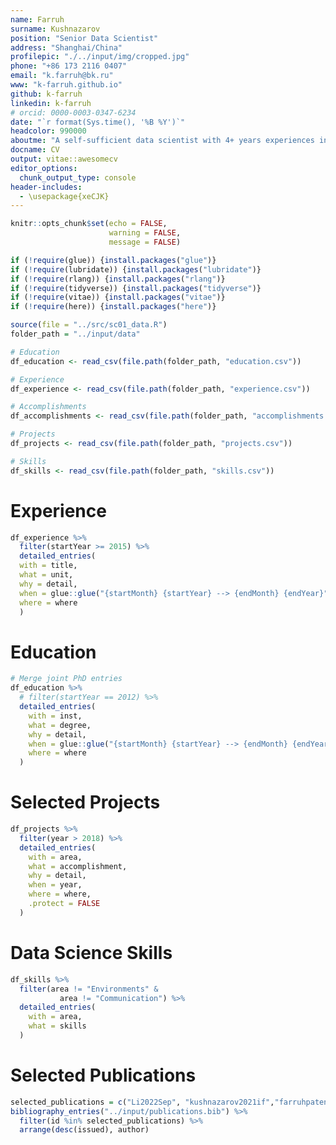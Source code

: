 ```yaml
---
name: Farruh
surname: Kushnazarov
position: "Senior Data Scientist"
address: "Shanghai/China"
profilepic: "./../input/img/cropped.jpg"
phone: "+86 173 2116 0407"
email: "k.farruh@bk.ru"
www: "k-farruh.github.io"
github: k-farruh
linkedin: k-farruh
# orcid: 0000-0003-0347-6234
date: "`r format(Sys.time(), '%B %Y')`"
headcolor: 990000
aboutme: "A self-sufficient data scientist with 4+ years experiences in executing data-driven solutions to increase efficiency and accuracy. Always passionate for software, database, and data science."
docname: CV
output: vitae::awesomecv
editor_options: 
  chunk_output_type: console
header-includes:
  - \usepackage{xeCJK}
---
```


```r
knitr::opts_chunk$set(echo = FALSE,
                      warning = FALSE,
                      message = FALSE)

if (!require(glue)) {install.packages("glue")}
if (!require(lubridate)) {install.packages("lubridate")}
if (!require(rlang)) {install.packages("rlang")}
if (!require(tidyverse)) {install.packages("tidyverse")}
if (!require(vitae)) {install.packages("vitae")}
if (!require(here)) {install.packages("here")}
```

```r
source(file = "../src/sc01_data.R")
folder_path = "../input/data"

# Education
df_education <- read_csv(file.path(folder_path, "education.csv"))

# Experience
df_experience <- read_csv(file.path(folder_path, "experience.csv"))

# Accomplishments
df_accomplishments <- read_csv(file.path(folder_path, "accomplishments.csv"))

# Projects
df_projects <- read_csv(file.path(folder_path, "projects.csv"))

# Skills
df_skills <- read_csv(file.path(folder_path, "skills.csv"))
```

# Experience
```r
df_experience %>% 
  filter(startYear >= 2015) %>%
  detailed_entries(
  with = title,
  what = unit,
  why = detail,
  when = glue::glue("{startMonth} {startYear} --> {endMonth} {endYear}",.na = ""),
  where = where
  )

```

# Education
```r
# Merge joint PhD entries
df_education %>%
  # filter(startYear == 2012) %>%
  detailed_entries(
    with = inst,
    what = degree,
    why = detail,
    when = glue::glue("{startMonth} {startYear} --> {endMonth} {endYear}",.na = ""),
    where = where
  )
```

# Selected Projects
```r
df_projects %>%
  filter(year > 2018) %>%
  detailed_entries(
    with = area,
    what = accomplishment,
    why = detail,
    when = year,
    where = where,
    .protect = FALSE
  )
```

<!-- \pagebreak -->

# Data Science Skills
```r
df_skills %>%
  filter(area != "Environments" &
           area != "Communication") %>% 
  detailed_entries(
    with = area,
    what = skills
  )
```

# Selected Publications
```r

selected_publications = c("Li2022Sep", "kushnazarov2021if","farruhpatent2015", "Farruh2019DataSC") #, "kushnazarov2020consumer")
bibliography_entries("../input/publications.bib") %>%
  filter(id %in% selected_publications) %>%
  arrange(desc(issued), author)
```

<!-- # Selected Accomplishments -->
<!-- ```{r accomplishments} -->
<!-- df_accomplishments %>% -->
<!--   filter(detail == 'IBM Data Science' | -->
<!--          detail == 'Data Science - effective use of data' | -->
<!--          detail == "Certificate of knowledge of ABB technology I-III") %>% -->
<!--   arrange(desc(year)) %>%  -->
<!--   brief_entries( -->
<!--     when = year -->
<!--     , what = detail -->
<!--     , with = area -->
<!--     # , when = year -->
<!--     # , where = where, -->
<!--     , .protect = FALSE -->
<!--   ) -->
<!-- ``` -->
